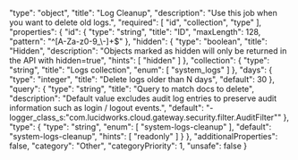   "type": "object",
  "title": "Log Cleanup",
  "description": "Use this job when you want to delete old logs.",
  "required": [
    "id",
    "collection",
    "type"
  ],
  "properties": {
    "id": {
      "type": "string",
      "title": "ID",
      "maxLength": 128,
      "pattern": "^[A-Za-z0-9_\\-]+$"
    },
    "hidden": {
      "type": "boolean",
      "title": "Hidden",
      "description": "Objects marked as hidden will only be returned in the API with hidden=true",
      "hints": [
        "hidden"
      ]
    },
    "collection": {
      "type": "string",
      "title": "Logs collection",
      "enum": [
        "system_logs"
      ]
    },
    "days": {
      "type": "integer",
      "title": "Delete logs older than N days",
      "default": 30
    },
    "query": {
      "type": "string",
      "title": "Query to match docs to delete",
      "description": "Default value excludes audit log entries to preserve audit information such as login / logout events.",
      "default": "-logger_class_s:\"com.lucidworks.cloud.gateway.security.filter.AuditFilter\""
    },
    "type": {
      "type": "string",
      "enum": [
        "system-logs-cleanup"
      ],
      "default": "system-logs-cleanup",
      "hints": [
        "readonly"
      ]
    }
  },
  "additionalProperties": false,
  "category": "Other",
  "categoryPriority": 1,
  "unsafe": false
}
